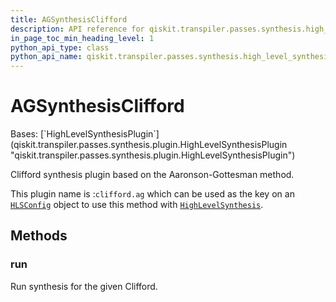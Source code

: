 ```yaml
---
title: AGSynthesisClifford
description: API reference for qiskit.transpiler.passes.synthesis.high_level_synthesis.AGSynthesisClifford
in_page_toc_min_heading_level: 1
python_api_type: class
python_api_name: qiskit.transpiler.passes.synthesis.high_level_synthesis.AGSynthesisClifford
---
```


# AGSynthesisClifford

<Class id="qiskit.transpiler.passes.synthesis.high_level_synthesis.AGSynthesisClifford" isDedicatedPage={true} github="https://github.com/Qiskit/qiskit/tree/main/qiskit/transpiler/passes/synthesis/high_level_synthesis.py#L630-L640" signature="qiskit.transpiler.passes.synthesis.high_level_synthesis.AGSynthesisClifford">
  Bases: [`HighLevelSynthesisPlugin`](qiskit.transpiler.passes.synthesis.plugin.HighLevelSynthesisPlugin "qiskit.transpiler.passes.synthesis.plugin.HighLevelSynthesisPlugin")

  Clifford synthesis plugin based on the Aaronson-Gottesman method.

  This plugin name is :`clifford.ag` which can be used as the key on an [`HLSConfig`](qiskit.transpiler.passes.HLSConfig "qiskit.transpiler.passes.synthesis.high_level_synthesis.HLSConfig") object to use this method with [`HighLevelSynthesis`](qiskit.transpiler.passes.HighLevelSynthesis "qiskit.transpiler.passes.synthesis.high_level_synthesis.HighLevelSynthesis").

  ## Methods

  ### run

  <Function id="qiskit.transpiler.passes.synthesis.high_level_synthesis.AGSynthesisClifford.run" github="https://github.com/Qiskit/qiskit/tree/main/qiskit/transpiler/passes/synthesis/high_level_synthesis.py#L637-L640" signature="run(high_level_object, coupling_map=None, target=None, qubits=None, **options)">
    Run synthesis for the given Clifford.
  </Function>
</Class>

